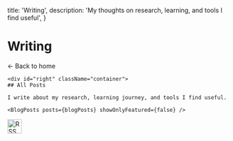 
  title: 'Writing',
  description: 'My thoughts on research, learning, and tools I find useful',
}

<div id="wrapper">
  <div id="left" className="container">
    <div className="flex flex-col">
      <h1 style={{ fontSize: '2rem', marginBottom: '1rem' }}>Writing</h1>
      <p><Link href="/">← Back to home</Link></p>
    </div>
  </div>
  
    <div id="right" className="container">
    ## All Posts

    I write about my research, learning journey, and tools I find useful.

    <BlogPosts posts={blogPosts} showOnlyFeatured={false} />
  </div>

  <Link href="/feed.xml" title="Subscribe via RSS" className="hidden md:block" style={{ position: 'fixed', bottom: '2rem', right: '2rem', zIndex: 50 }}>
    <img src="/images/rssfeed2.png" alt="RSS Feed" width="32" height="32" className="hover:opacity-70 transition-opacity" />
  </Link>
</div>
